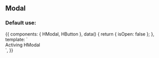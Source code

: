 
<Meta title="Design System/Molecules/Modal" component={HModal} />

## Modal

### Default use:

<Canvas>
  <Story name="Default use">
    {{
      components: { HModal, HButton },
      data() {
        return { isOpen: false };
      },
      template: `<div>
        <h-button @click="isOpen = !isOpen">Activing</h-button>
        <h-modal :is-open="isOpen" @closing="isOpen = false">HModal</h-modal>
      </div>`,
    }}
  </Story>
</Canvas>

<ArgsTable of={HModal} />
